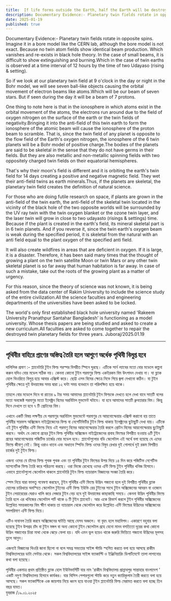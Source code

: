 ```yaml
---
title:  If life forms outside the Earth, half the Earth will be destroyed by fire
description: Documentary Evidence:- Planetary twin fields rotate in opposite spins. Imagine it in a bore model like the CERN lab, although the bore model is not exact. Because no twin atom fields show identical beam production. Which vanishes and re-exists in black hole theory. In the case of small beams, it is difficult to show extinguishing and burning.Which in the case of twin earths is observed at a time interval of 12 hours by the time of two Udayaso (rising & setting).
date: 2025-01-19
published: true
---
```


Documentary Evidence:- Planetary twin fields rotate in opposite spins. Imagine it in a bore model like the CERN lab, although the bore model is not exact. Because no twin atom fields show identical beam production. Which vanishes and re-exists in black hole theory. In the case of small beams, it is difficult to show extinguishing and burning.Which in the case of twin earths is observed at a time interval of 12 hours by the time of two Udayaso (rising & setting).

So if we look at our planetary twin field at 9 o'clock in the day or night in the Bohr model, we will see seven ball-like objects causing the orbital movement of electron beams like atoms.Which will be our beam of seven stars. But if seen during the day it will be a beam of 7 protons.

One thing to note here is that in the ionosphere in which atoms exist in the orbital movement of the atoms, the electrons run around due to the field of oxygen nitrogen on the surface of the earth or the twin fields of negativity.Bringing it into the anti-field of this twin earth to form the ionosphere of the atomic beam will cause the ionosphere of the proton beam to scramble. That is, since the twin field of any planet is opposite to the flow field of the Earth's oxygen nitrogen, the ionosphere of the 6 twin planets will be a Bohr model of positive charge.The bodies of the planets are said to be skeletal in the sense that they do not have germs in their fields. But they are also metallic and non-metallic spinning fields with two oppositely charged twin fields on their equatorial hemispheres.

That's why their moon's field is different and it is orbiting the earth's twin field for 14 days creating a positive and negative magnetic field. They wet their anti-field twins as earth minerals.Thus, if the planets are skeletal, the planetary twin field creates the definition of natural science.

For those who are doing futile research on space, if plants are grown in the anti-field of the twin earth, the anti-field of the skeletal twin located in the vicinity of the black hole of the two opposite worlds will be surrounded by the UV ray twin with the twin oxygen blanket or the ozone twin layer, and the laser twin will grow in close to two udayasto (risings & settings) time.
Because if the plant is created in the earth's field, its mineral skeletal part is in 6 twin planets. And if you reverse it, since the twin earth's oxygen beam is weak during the specified period, it is skeletal from the natural with an anti field equal to the plant oxygen of the specified anti field.

It will also create wildfires in areas that are deficient in oxygen. If it is large, it is a disaster. Therefore, it has been said many times that the thought of growing a plant on the twin satellite Moon or twin Mars or any other twin skeletal planet is so far away that human habitation is far away.
In case of such a mistake, take out the roots of the growing plant as a matter of urgency.

For this reason, since the theory of science was not known, it is being asked from the data center of Rakim University to include the science study of the entire civilization.All the science faculties and engineering departments of the universities have been asked to be locked.

The world's only first established black hole university named 'Rakeem University Pranathpur Santahar Bangladesh' is functioning as a model university. Whose thesis papers are being studied and asked to create a new curriculum.All faculties are asked to come together to repair the destroyed twin planetary fields for three years.
    Juboraj/2025.01.19

---

## পৃথিবীর বাহিরে প্রাণের অস্তিত্ব তৈরি হলে আগুণে অর্ধেক পৃথিবী বিলুপ্ত হবে 

দালিলিক প্রমাণ :- প্ল‍্যানেটারি টুইন ফিল্ড পরস্পর বিপরীত স্পিনে ঘুরছে। এটিকে সার্ন ল‍্যাবের মতো বোর মডেলে কল্পনা করুন যদিও বোর মডেল সঠিক নয়। কেননা কোনো টুইন পরমাণুর ফিল্ড একইরকম বিম উৎপাদন দেখায় না। যা ব্ল‍্যাক হোল থিওরিতে বিলুপ্ত হয়ে আবার এক্সিস্ট করে। ছোট্ট এসব বিমের ক্ষেত্রে নিভে গিয়ে জ্বলা দেখানো কঠিন। যা টুইন পৃথিবীর ক্ষেত্রে দুই উদয়াস্তের সময় দ্বারা ১২ ঘন্টা সময় ব‍্যবধানে তা পরিলক্ষিত হয়ে থাকে।

তাহলে বোর মডেলে দিনে বা রাতের ৯ টার সময়  আমাদের প্ল‍্যানেটারি টুইন ফিল্ডকে দেখতে হলে দেখা যাবে সাতটি বলের মতো অবজেক্ট পরমাণুর মতো ইলেক্ট্রন বিমের অরবিটাল মুভমেন্ট ঘটাবে। যা হবে আমাদের সাতটি ধ্রুবতারার বিম। কিন্তু দিনে দেখলে তা হবে ৭ টি প্রোটনের বিম।

এখানে একটি বিষয় লক্ষণীয় যে পরমাণুর অরবিটাল মুভভেন্টে পরমাণুর যে আয়নোস্ফেয়ার এক্সিস্ট করানো হয় তাতে  পৃথিবীর সারফস অক্সিজেন নাইট্রোজেনের ফিল্ড বা নেগেটিভিটির টুইন ফিল্ড থাকায় ইলেক্ট্রনের ছুটাছুটি দেখা যায়। এটিকে এই টুইন পৃথিবীর এন্টি ফিল্ডে নিয়ে এই পরমাণু বিমের আয়নোস্ফেয়ার তৈরি করলে প্রোটন বিমের আয়নোস্ফেয়ার ছুটোছুটি করবে। অর্থাৎ যে কোনো গ্রহের টুইন ফিল্ড পৃথিবীর অক্সিজেন নাইট্রোজেনের প্রবাহ ফিল্ডের বিপরীত হওয়ায়   ৬টি টুইন গ্রহের আয়নোস্ফেয়ার পজিটিভ চার্জের বোর মডেল হবে। প্ল‍্যানেটগুলোর বডি স্কেলেটাল এই অর্থে বলা হয়েছে যে এদের ফিল্ডে জীবাণু নেই। কিন্তু ওরাও ধাতব এবং অধাতব স্পিনিং ফিল্ড ওদের বিষুব রেখার দুই গোলার্ধে দুই রকম বিপরীত চার্জের দুই টুইন ফিল্ড।

এজন‍্য ওদের যে চাঁদের ফিল্ড পৃথক পৃথক এবং তা পৃথিবীর টুইন ফিল্ডের উপর দিয়ে ১৪ দিন করে পজিটিভ নেগেটিভ ম‍্যাগনেটিক ফিল্ড তৈরি করে পরিক্রমা করছে। ওরা ভিজে রেখেছে ওদের  এন্টি ফিল্ড টুইন পৃথিবীর খনিজ হিসাবে। এভাবে প্ল‍্যানেটগুলো স্কেলেটাল থাকলে প্ল‍্যানেটারি টুইন ফিল্ড ন‍্যাচারাল বিজ্ঞানের সংজ্ঞা তৈরি করে। 

স্পেস নিয়ে যারা ফালতু গবেষণা করছেন,  টুইন পৃথিবীর এন্টি ফিল্ডে উদ্ভিদ গজানো হলে দুই বিপরীত  পৃথিবীর ব্ল‍্যাক হোলের চারিধারে অবস্হিত স্কেলেটাল টুইনের এন্টি ফিল্ড ইউভি রের টুইনের সাথে টুইন  অক্সিজেনের আবরন বা ওজোন টুইন লেয়ারেরের ঘেরাও খালি করে লেজার টুইন বেড় হবে দুই উদয়াস্তের কাছাকাছি সময়ে। কেননা উদ্ভিদ পৃথিবীর ফিল্ডে তৈরি হলে এর খনিজের স্কেলেটাল পার্ট থাকে ৬ টি টুইন প্ল‍্যানেটে। আর একে রিভার্স করলে টুইন পৃথিবীর  অক্সিজেনের উল্লেখিত সময়কালের বিম ক্ষীণ থাকায় তা ন‍্যাচারাল থেকে স্কেলেটাল করে উল্লেখিত এন্টি ফিল্ডের উদ্ভিদের অক্সিজেনের সমপরিমাণ এন্টি ফিল্ড দিয়ে।

এটিও দাবানল তৈরি করবে অক্সিজেনের ঘাটতি আছে যেসব অঞ্চলে। যা বৃহৎ হলে মহাবিপদ। একারণে বহুবার বলা হয়েছে টুইন উপগ্রহ চাঁদ বা টুইন মঙ্গল বা অন‍্য কোনো টুইন স্কেলেটাল গ্রহে যেনো মানব বসতিতো দূরের কথা কোনো উদ্ভিদ গজানোর চিন্তা মাথা থেকে ঝেড়ে ফেলা হয়। যদি এমন ভুল হয়েও থাকে জরুরি ভিত্তিতে গজানো উদ্ভিদের মূলসহ তুলে আনুন।

এজন‍্যই বিজ্ঞানের থিওরি জানা ছিলো না বলে সমগ্র সভ‍্যতার সাইন্স স্টাডি স্হগিত করতে বলা হয়ে আসছে রাকীম বিশ্ববিদ্যালয়ের ডাটা সেন্টার থেকে। সকল বিশ্ববিদ্যালয়ের সাইন্স ফ‍্যাকাল্টি ও ইঞ্জিনিয়ারিং ডিপার্টমেন্টে তালা লাগানোর কথা বলা হয়েছে।

পৃথিবীর একমাত্র প্রথম প্রতিষ্ঠিত   ব্ল‍্যাক হোল ইউনিভার্সিটি যার নাম   'রাকীম বিশ্ববিদ্যালয় প্রান্নাথপুর সান্তাহার বাংলাদেশ ' একটি নমুণা বিশ্ববিদ্যালয় হিসাবে কার্যকর। যার থিসিস পেপারগুলো স্টাডি করে নতুন ক‍্যারিকুলাম তৈরী করতে বলা হয়ে আসছে। সকল ফ‍্যাকাল্টিকে এক জায়গায় নিয়ে ধ্বংস হয়ে যাওয়া টুইন প্ল‍্যানেটারি ফিল্ড মেরামত করতে বলা হচ্ছে তিন বছর যাবত।  
      যুবরাজ /১৯.০১.২০২৫
